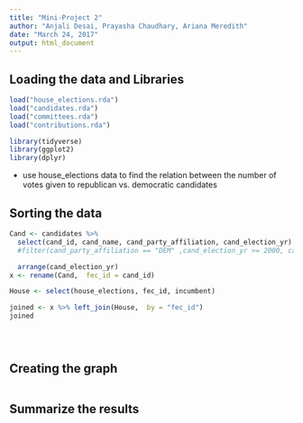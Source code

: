 ```yaml
---
title: "Mini-Project 2"
author: "Anjali Desai, Prayasha Chaudhary, Ariana Meredith"
date: "March 24, 2017"
output: html_document
---
```



## Loading the data and Libraries 

```r
load("house_elections.rda")
load("candidates.rda")
load("committees.rda")
load("contributions.rda")

library(tidyverse)
library(ggplot2)
library(dplyr)
```
 - use house_elections data to find the relation between the number of votes given to republican vs. democratic candidates 
 
## Sorting the data
```r

Cand <- candidates %>%
  select(cand_id, cand_name, cand_party_affiliation, cand_election_yr)  %>%
  #filter(cand_party_affiliation == "DEM" ,cand_election_yr >= 2000, cand_election_yr <=2012) %>%

  arrange(cand_election_yr)
x <- rename(Cand,  fec_id = cand_id)

House <- select(house_elections, fec_id, incumbent)

joined <- x %>% left_join(House,  by = "fec_id")
joined
  
  



```

## Creating the graph
```r

```

## Summarize the results
```r

```

